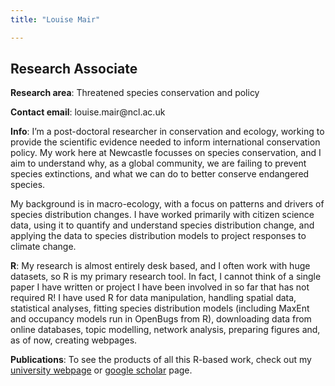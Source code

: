 ---
title: "Louise Mair"

---

## Research Associate

**Research area**: Threatened species conservation and policy

**Contact email**: louise.mair@ncl.ac.uk

**Info**: I'm a post-doctoral researcher in conservation and ecology, working to provide the scientific evidence needed to inform international conservation policy. My work here at Newcastle focusses on species conservation, and I aim to understand why, as a global community, we are failing to prevent species extinctions, and what we can do to better conserve endangered species. 

My background is in macro-ecology, with a focus on patterns and drivers of species distribution changes. I have worked primarily with citizen science data, using it to quantify and understand species distribution change, and applying the data to species distribution models to project responses to climate change. 

**R**: My research is almost entirely desk based, and I often work with huge datasets, so R is my primary research tool. In fact, I cannot think of a single paper I have written or project I have been involved in so far that has not required R! I have used R for data manipulation, handling spatial data, statistical analyses, fitting species distribution models (including MaxEnt and occupancy models run in OpenBugs from R), downloading data from online databases, topic modelling, network analysis, preparing figures and, as of now, creating webpages. 

**Publications**: To see the products of all this R-based work, check out my [university webpage](https://www.ncl.ac.uk/nes/staff/profile/louisemair.html) or [google scholar](https://scholar.google.com/citations?user=UeMGAaAAAAAJ&hl=en&oi=ao) page. 